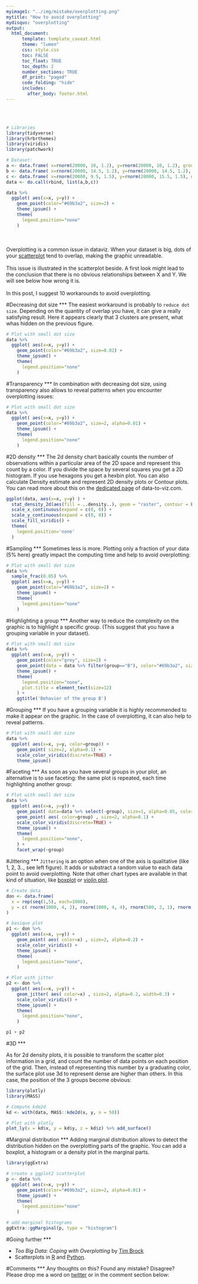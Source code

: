 ```yaml
---
myimage1: "../img/mistake/overplotting.png"
mytitle: "How to avoid overplotting"
mydisqus: "overplotting"
output:
  html_document:
      template: template_caveat.html
      theme: "lumen"
      css: style.css
      toc: FALSE
      toc_float: TRUE
      toc_depth: 2
      number_sections: TRUE
      df_print: "paged"
      code_folding: "hide"
      includes: 
        after_body: footer.html
---
```


<br><br>
<div class="mycontent">






<div class = "row">


<div class = "col-md-6">
```r
# Libraries
library(tidyverse)
library(hrbrthemes)
library(viridis)
library(patchwork)

# Dataset:
a <- data.frame( x=rnorm(20000, 10, 1.2), y=rnorm(20000, 10, 1.2), group=rep("A",20000))
b <- data.frame( x=rnorm(20000, 14.5, 1.2), y=rnorm(20000, 14.5, 1.2), group=rep("B",20000))
c <- data.frame( x=rnorm(20000, 9.5, 1.5), y=rnorm(20000, 15.5, 1.5), group=rep("C",20000))
data <- do.call(rbind, list(a,b,c))               

data %>%
  ggplot( aes(x=x, y=y)) +
    geom_point(color="#69b3a2", size=2) +
    theme_ipsum() +
    theme(
      legend.position="none"
    )
```


</div>



<div class = "col-md-6">
<br><br>
Overplotting is a common issue in dataviz. When your dataset is big, dots of your [scatterplot](https://www.data-to-viz.com/graph/scatter.html) tend to overlap, making the graphic unreadable.
<br><br>
This issue is illustrated in the scatterplot beside. A first look might lead to the conclusion that there is no obvious relationships between X and Y. We will see below how wrong it is.
<br><br>
In this post, I suggest 10 workarounds to avoid overplotting.
</div>

</div>














#Decreasing dot size
***
The easiest workaround is probably to `reduce dot size`. Depending on the quantity of overlap you have, it can give a really satisfying result. Here it appears clearly that 3 clusters are present, what whas hidden on the previous figure.

```r
# Plot with small dot size
data %>%
  ggplot( aes(x=x, y=y)) +
    geom_point(color="#69b3a2", size=0.02) +
    theme_ipsum() +
    theme(
      legend.position="none"
    )
```

#Transparency
***
In combination with decreasing dot size, using transparency also allows to reveal patterns when you encounter overplotting issues:
```r
# Plot with small dot size
data %>%
  ggplot( aes(x=x, y=y)) +
    geom_point(color="#69b3a2", size=2, alpha=0.01) +
    theme_ipsum() +
    theme(
      legend.position="none"
    )
```


#2D density
***
The 2d density chart basically counts the number of observations within a particular area of the 2D space and represent this count by a color. If you divide the space by several squares you get a 2D histogram. If you use hexagons you get a hexbin plot. You can also calculate Density estimate and represent 2D density plots or Contour plots. You can read more about this on the [dedicated page](https://www.data-to-viz.com/graph/density2d.html) of data-to-viz.com.

```r
ggplot(data, aes(x=x, y=y) ) +
  stat_density_2d(aes(fill = ..density..), geom = "raster", contour = FALSE) +
  scale_x_continuous(expand = c(0, 0)) +
  scale_y_continuous(expand = c(0, 0)) +
  scale_fill_viridis() +
  theme(
    legend.position='none'
  )
```


#Sampling
***
Sometimes less is more. Plotting only a fraction of your data (5% here) greatly impact the computing time and help to avoid overplotting:
```r
# Plot with small dot size
data %>%
  sample_frac(0.05) %>%
  ggplot( aes(x=x, y=y)) +
    geom_point(color="#69b3a2", size=2) +
    theme_ipsum() +
    theme(
      legend.position="none"
    )
```



#Highlighting a group
***
Another way to reduce the complexity on the graphic is to highlight a specific group. (This suggest that you have a grouping variable in your dataset).
```r
# Plot with small dot size
data %>%
  ggplot( aes(x=x, y=y)) +
    geom_point(color="grey", size=2) +
    geom_point(data = data %>% filter(group=="B"), color="#69b3a2", size=2) +
    theme_ipsum() +
    theme(
      legend.position="none",
      plot.title = element_text(size=12)
    ) +
    ggtitle('Behavior of the group B') 
```



#Grouping
***
If you have a grouping variable it is highly recommended to make it appear on the graphic. In the case of overplotting, it can also help to reveal patterns.

```r
# Plot with small dot size
data %>%
  ggplot( aes(x=x, y=y, color=group)) +
    geom_point( size=2, alpha=0.1) +
    scale_color_viridis(discrete=TRUE) +
    theme_ipsum()
```


#Faceting
***
As soon as you have several groups in your plot, an alternative is to use faceting: the same plot is repeated, each time highlighting another group:
```r
# Plot with small dot size
data %>%
  ggplot( aes(x=x, y=y)) +
    geom_point( data=data %>% select(-group), size=1, alpha=0.05, color="grey") +
    geom_point( aes( color=group) , size=2, alpha=0.1) +
    scale_color_viridis(discrete=TRUE) +
    theme_ipsum() +
    theme(
      legend.position="none",
    ) +
    facet_wrap(~group)
```




#Jittering
***
`Jittering` is an option when one of the axis is qualitative (like 1, 2, 3.., see left figure). It adds or substract a random value to each data point to avoid overplotting. Note that other chart types are available in that kind of situation, like [boxplot](https://www.data-to-viz.com/caveat/boxplot.html) or [violin plot](https://www.data-to-viz.com/graph/violin.html).

```r
# Create data
don <- data.frame(
  x = rep(seq(1,5), each=1000),
  y = c( rnorm(1000, 4, 2), rnorm(1000, 4, 4), rnorm(500, 2, 1), rnorm(500, 10, 2), rnorm(1000, 8, 4), rnorm(1000, 10, 4))
)

# basique plot
p1 <- don %>%
  ggplot( aes(x=x, y=y)) +
    geom_point( aes( color=x) , size=2, alpha=0.2) +
    scale_color_viridis() +
    theme_ipsum() +
    theme(
      legend.position="none",
    )

# Plot with jitter
p2 <- don %>%
  ggplot( aes(x=x, y=y)) +
    geom_jitter( aes( color=x) , size=2, alpha=0.2, width=0.3) +
    scale_color_viridis() +
    theme_ipsum() +
    theme(
      legend.position="none",
    )

p1 + p2
```


#3D
***

As for 2d density plots, it is possible to transform the scatter plot information in a grid, and count the number of data points on each position of the grid. Then, instead of representing this number by a graduating color, the surface plot use 3d to represent dense are higher than others. In this case, the position of the 3 groups become obvious:
```r
library(plotly)
library(MASS)

# Compute kde2d
kd <- with(data, MASS::kde2d(x, y, n = 50))

# Plot with plotly
plot_ly(x = kd$x, y = kd$y, z = kd$z) %>% add_surface()
```



#Marginal distribution
***
Adding marginal distribution allows to detect the distribution hidden on the overplotting parts of the graphic. You can add a boxplot, a histogram or a density plot in the marginal parts.
```r
library(ggExtra)

# create a ggplot2 scatterplot
p <- data %>%
  ggplot( aes(x=x, y=y)) +
    geom_point(color="#69b3a2", size=2, alpha=0.01) +
    theme_ipsum() +
    theme(
      legend.position="none"
    )

# add marginal histograms
ggExtra::ggMarginal(p, type = "histogram")
```





#Going further
***

- *Too Big Data: Coping with Overplotting* by [Tim Brock](https://www.infragistics.com/community/blogs/b/tim_brock/posts/too-big-data-coping-with-overplotting)
- Scatterplots in [R](https://www.r-graph-gallery.com/scatterplot/) and [Python](https://python-graph-gallery.com/scatter-plot/).



#Comments
***
Any thoughts on this? Found any mistake? Disagree? Please drop me a word on [twitter](https://twitter.com/R_Graph_Gallery) or in the comment section below:
<br>


</div>














